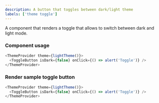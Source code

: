 ```yaml
---
description: A button that toggles between dark/light theme
labels: ['theme toggle']
---
```



A component that renders a toggle that allows to switch between dark and light mode.

### Component usage

```js
<ThemeProvider theme={lightTheme()}>
  <ToggleButton isDark={false} onClick={() => alert('Toggle')} />
</ThemeProvider>
```

### Render sample toggle button

```js live
<ThemeProvider theme={lightTheme()}>
  <ToggleButton isDark={false} onClick={() => alert('Toggle')} />
</ThemeProvider>
```
